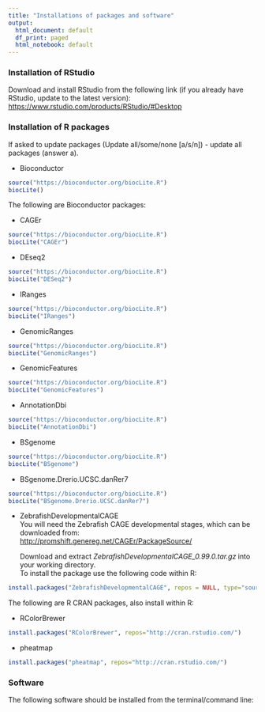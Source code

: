 ```yaml
---
title: "Installations of packages and software"
output:
  html_document: default
  df_print: paged
  html_notebook: default
---
```

### Installation of RStudio
Download and install RStudio from the following link (if you already have RStudio, update to the latest version):
<https://www.rstudio.com/products/RStudio/#Desktop>

### Installation of R packages
If asked to update packages (Update all/some/none [a/s/n]) - update all packages (answer a).

-  Bioconductor
```r
source("https://bioconductor.org/biocLite.R")
biocLite()
```

The following are Bioconductor packages:

- CAGEr
```r
source("https://bioconductor.org/biocLite.R")
biocLite("CAGEr")
```

-  DEseq2
```r
source("https://bioconductor.org/biocLite.R")
biocLite("DESeq2")
```

-  IRanges
```r
source("https://bioconductor.org/biocLite.R")
biocLite("IRanges")
```

-  GenomicRanges
```r
source("https://bioconductor.org/biocLite.R")
biocLite("GenomicRanges")
```

-  GenomicFeatures
```r
source("https://bioconductor.org/biocLite.R")
biocLite("GenomicFeatures")
```

-  AnnotationDbi
```r
source("https://bioconductor.org/biocLite.R")
biocLite("AnnotationDbi")
```

-  BSgenome
```r
source("https://bioconductor.org/biocLite.R")
biocLite("BSgenome")
```

-  BSgenome.Drerio.UCSC.danRer7
```r
source("https://bioconductor.org/biocLite.R")
biocLite("BSgenome.Drerio.UCSC.danRer7")
```

-  ZebrafishDevelopmentalCAGE  
    You will need the Zebrafish CAGE developmental stages, which can be downloaded from:  
    <http://promshift.genereg.net/CAGEr/PackageSource/>

      Download and extract *ZebrafishDevelopmentalCAGE_0.99.0.tar.gz* into your working directory.  
      To install the package use the following code within R:
      
```r
install.packages("ZebrafishDevelopmentalCAGE", repos = NULL, type="source")
```

The following are R CRAN packages, also install within R:

-  RColorBrewer
```r
install.packages("RColorBrewer", repos="http://cran.rstudio.com/")
```

-  pheatmap
```r
install.packages("pheatmap", repos="http://cran.rstudio.com/")
```
  
  
### Software
The following software should be installed from the terminal/command line:
